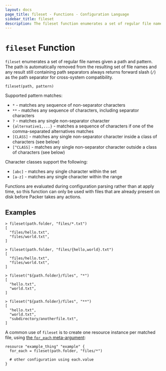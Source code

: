 ```yaml
---
layout: docs
page_title: fileset - Functions - Configuration Language
sidebar_title: fileset
description: The fileset function enumerates a set of regular file names given a pattern.
---
```


# `fileset` Function

`fileset` enumerates a set of regular file names given a path and pattern.
The path is automatically removed from the resulting set of file names and any
result still containing path separators always returns forward slash (`/`) as
the path separator for cross-system compatibility.

```hcl
fileset(path, pattern)
```

Supported pattern matches:

- `*` - matches any sequence of non-separator characters
- `**` - matches any sequence of characters, including separator characters
- `?` - matches any single non-separator character
- `{alternative1,...}` - matches a sequence of characters if one of the comma-separated alternatives matches
- `[CLASS]` - matches any single non-separator character inside a class of characters (see below)
- `[^CLASS]` - matches any single non-separator character outside a class of characters (see below)

Character classes support the following:

- `[abc]` - matches any single character within the set
- `[a-z]` - matches any single character within the range

Functions are evaluated during configuration parsing rather than at apply time,
so this function can only be used with files that are already present on disk
before Packer takes any actions.

## Examples

```text
> fileset(path.folder, "files/*.txt")
[
  "files/hello.txt",
  "files/world.txt",
]

> fileset(path.folder, "files/{hello,world}.txt")
[
  "files/hello.txt",
  "files/world.txt",
]

> fileset("${path.folder}/files", "*")
[
  "hello.txt",
  "world.txt",
]

> fileset("${path.folder}/files", "**")
[
  "hello.txt",
  "world.txt",
  "subdirectory/anotherfile.txt",
]
```

A common use of `fileset` is to create one resource instance per matched file, using
[the `for_each` meta-argument](https://www.terraform.io/docs/configuration/resources.html#for_each-multiple-resource-instances-defined-by-a-map-or-set-of-strings):

```hcl
resource "example_thing" "example" {
  for_each = fileset(path.folder, "files/*")

  # other configuration using each.value
}
```
